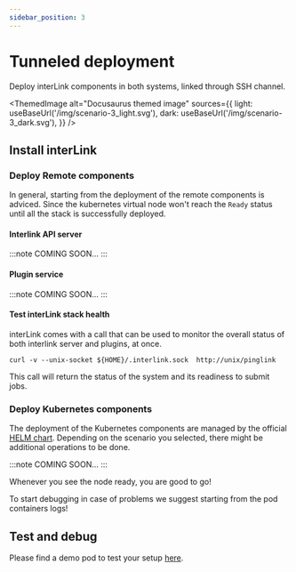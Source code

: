 ```yaml
---
sidebar_position: 3
---
```



# Tunneled deployment 

Deploy interLink components in both systems, linked through SSH channel.

<ThemedImage 
        alt="Docusaurus themed image"
        sources={{
          light: useBaseUrl('/img/scenario-3_light.svg'),
          dark: useBaseUrl('/img/scenario-3_dark.svg'),
        }}
/>


## Install interLink

### Deploy Remote components

In general, starting from the deployment of the remote components is adviced. 
Since the kubernetes virtual node won't reach the `Ready` 
status until all the stack is successfully deployed.

#### Interlink API server

:::note
COMING SOON... 
:::


#### Plugin service

:::note
COMING SOON... 
:::


#### Test interLink stack health

interLink comes with a call that can be used to monitor the overall status of 
both interlink server and plugins, at once.

```
curl -v --unix-socket ${HOME}/.interlink.sock  http://unix/pinglink
```

This call will return the status of the system and its readiness to submit jobs.


### Deploy Kubernetes components

The deployment of the Kubernetes components are managed by the official 
[HELM chart](https://github.com/interTwin-eu/interlink-helm-chart). 
Depending on the scenario you selected, there might be additional operations 
to be done.

:::note
COMING SOON... 
:::


Whenever you see the node ready, you are good to go!

To start debugging in case of problems we suggest starting from the pod containers logs!

## Test and debug

Please find a demo pod to test your setup [here](../guides/develop-a-plugin#lets-test-is-out).


